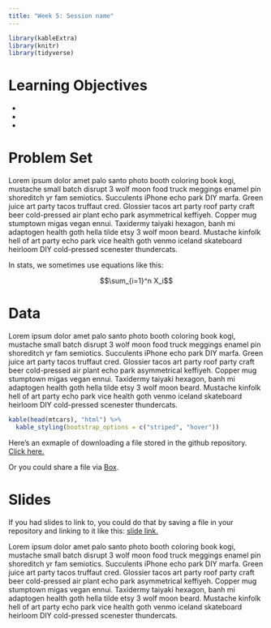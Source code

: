 ```yaml
---
title: "Week 5: Session name"
---
```


```r
library(kableExtra)
library(knitr)
library(tidyverse)
```


# Learning Objectives

-
-
-

# Problem Set

Lorem ipsum dolor amet palo santo photo booth coloring book kogi, mustache small batch disrupt 3 wolf moon food truck meggings enamel pin shoreditch yr fam semiotics. Succulents iPhone echo park DIY marfa. Green juice art party tacos truffaut cred. Glossier tacos art party roof party craft beer cold-pressed air plant echo park asymmetrical keffiyeh. Copper mug stumptown migas vegan ennui. Taxidermy taiyaki hexagon, banh mi adaptogen health goth hella tilde etsy 3 wolf moon beard. Mustache kinfolk hell of art party echo park vice health goth venmo iceland skateboard heirloom DIY cold-pressed scenester thundercats.

In stats, we sometimes use equations like this:

$$\sum_{i=1}^n X_i$$

# Data

Lorem ipsum dolor amet palo santo photo booth coloring book kogi, mustache small batch disrupt 3 wolf moon food truck meggings enamel pin shoreditch yr fam semiotics. Succulents iPhone echo park DIY marfa. Green juice art party tacos truffaut cred. Glossier tacos art party roof party craft beer cold-pressed air plant echo park asymmetrical keffiyeh. Copper mug stumptown migas vegan ennui. Taxidermy taiyaki hexagon, banh mi adaptogen health goth hella tilde etsy 3 wolf moon beard. Mustache kinfolk hell of art party echo park vice health goth venmo iceland skateboard heirloom DIY cold-pressed scenester thundercats.

```r
kable(head(mtcars), "html") %>%
  kable_styling(bootstrap_options = c("striped", "hover"))
```


Here's an exmaple of downloading a file stored in the github repository. [Click here.](https://raw.githubusercontent.com/AmyRFinnegan/case-studies-demo/master/data/example.R)

Or you could share a file via [Box](https://duke.box.com/s/mlj6vgtxqqy8c0krw2t9j121l3op7k3l).

# Slides


If you had slides to link to, you could do that by saving a file in your repository and linking to it like this: [slide link.](decks/w01_deck.html)

Lorem ipsum dolor amet palo santo photo booth coloring book kogi, mustache small batch disrupt 3 wolf moon food truck meggings enamel pin shoreditch yr fam semiotics. Succulents iPhone echo park DIY marfa. Green juice art party tacos truffaut cred. Glossier tacos art party roof party craft beer cold-pressed air plant echo park asymmetrical keffiyeh. Copper mug stumptown migas vegan ennui. Taxidermy taiyaki hexagon, banh mi adaptogen health goth hella tilde etsy 3 wolf moon beard. Mustache kinfolk hell of art party echo park vice health goth venmo iceland skateboard heirloom DIY cold-pressed scenester thundercats.